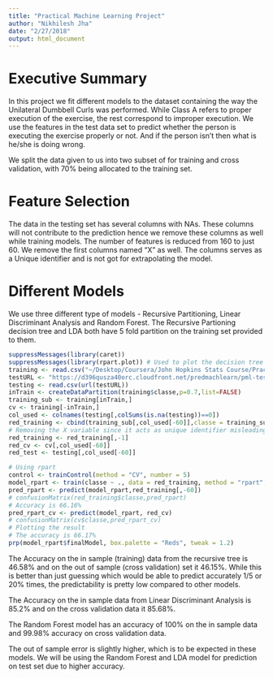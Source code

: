 ```yaml
---
title: "Practical Machine Learning Project"
author: "Nikhilesh Jha"
date: "2/27/2018"
output: html_document
---
```


# Executive Summary
In this project we fit different models to the dataset containing the way the Unilateral Dumbbell Curls was performed. While Class A refers to proper execution of the exercise, the rest correspond to improper execution. We use the features in the test data set to predict whether the person is executing the exercise properly or not. And if the person isn't then what is he/she is doing wrong.

We split the data given to us into two subset of for training and cross validation, with 70% being allocated to the training set.

# Feature Selection
The data in the testing set has several columns with NAs. These columns will not contribute to the prediction hence we remove these columns as well while training models.
The number of features is reduced from 160 to just 60.
We remove the first columns named "X" as well. The columns serves as a Unique identifier and is not got for extrapolating the model.

# Different Models
We use three different type of models - Recursive Partitioning, Linear Discriminant Analysis and Random Forest.
The Recursive Partioning decision tree and LDA both have 5 fold partition on the training set provided to them.
```r
suppressMessages(library(caret))
suppressMessages(library(rpart.plot)) # Used to plot the decision tree
training <- read.csv("~/Desktop/Coursera/John Hopkins Stats Course/Practical Machine Learning/pml-training.csv")
testURL <- "https://d396qusza40orc.cloudfront.net/predmachlearn/pml-testing.csv"
testing <- read.csv(url(testURL))
inTrain <- createDataPartition(training$classe,p=0.7,list=FALSE)
training_sub <- training[inTrain,]
cv <- training[-inTrain,]
col_used <- colnames(testing[,colSums(is.na(testing))==0])
red_training <- cbind(training_sub[,col_used[-60]],classe = training_sub$classe)
# Removing the X variable since it acts as unique identifier misleading the algorithms like random forest
red_training <- red_training[,-1]
red_cv <- cv[,col_used[-60]]
red_test <- testing[,col_used[-60]]

# Using rpart
control <- trainControl(method = "CV", number = 5)
model_rpart <- train(classe ~ ., data = red_training, method = "rpart",trControl = control)
pred_rpart <- predict(model_rpart,red_training[,-60])
# confusionMatrix(red_training$classe,pred_rpart)
# Accuracy is 66.16%
pred_rpart_cv <- predict(model_rpart, red_cv)
# confusionMatrix(cv$classe,pred_rpart_cv)
# Plotting the result
# The accuracy is 66.17%
prp(model_rpart$finalModel, box.palette = "Reds", tweak = 1.2)
```


The Accuracy on the in sample (training) data from the recursive tree is 46.58% and on the out of sample (cross validation) set it 46.15%. While this is better than just guessing which would be able to predict accurately 1/5 or 20% times, the predictability is pretty low compared to other models.

The Accuracy on the in sample data from Linear Discriminant Analysis is 85.2% and on the cross validation data it 85.68%.

The Random Forest model has an accuracy of 100% on the in sample data and 99.98% accuracy on cross validation data.

The out of sample error is slightly higher, which is to be expected in these models.
We will be using the Random Forest and LDA model for prediction on test set due to higher accuracy.